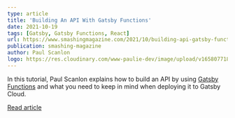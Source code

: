 ```yaml
---
type: article
title: 'Building An API With Gatsby Functions'
date: 2021-10-19
tags: [Gatsby, Gatsby Functions, React]
url: https://www.smashingmagazine.com/2021/10/building-api-gatsby-functions/
publication: smashing-magazine
author: Paul Scanlon
logo: https://res.cloudinary.com/www-paulie-dev/image/upload/v1658077182/paulie.dev/Logos/smashing-magazine-logo_rhvh4j.png
---
```


In this tutorial, Paul Scanlon explains how to build an API by using
[Gatsby Functions](https://www.gatsbyjs.com/docs/reference/functions/) and what you need to keep in mind when deploying
it to Gatsby Cloud.

[Read article](https://www.smashingmagazine.com/2021/10/building-api-gatsby-functions/)
